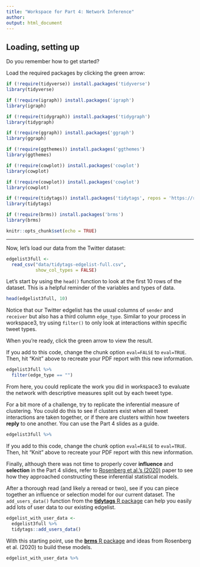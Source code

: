 ```yaml
---
title: "Workspace for Part 4: Network Inference"
author: 
output: html_document
---
```


## Loading, setting up 

Do you remember how to get started? 

Load the required packages by clicking the green arrow:

```r
if (!require(tidyverse)) install.packages('tidyverse')
library(tidyverse)

if (!require(igraph)) install.packages('igraph')
library(igraph)

if (!require(tidygraph)) install.packages('tidygraph')
library(tidygraph)

if (!require(ggraph)) install.packages('ggraph')
library(ggraph)

if (!require(ggthemes)) install.packages('ggthemes')
library(ggthemes)

if (!require(cowplot)) install.packages('cowplot')
library(cowplot)

if (!require(cowplot)) install.packages('cowplot')
library(cowplot)

if (!require(tidytags)) install.packages('tidytags', repos = 'https://ropensci.r-universe.dev')
library(tidytags)

if (!require(brms)) install.packages('brms')
library(brms)

knitr::opts_chunk$set(echo = TRUE)
```

---

Now, let's load our data from the Twitter dataset:

```r
edgelist3full <-
  read_csv("data/tidytags-edgelist-full.csv", 
           show_col_types = FALSE)
```

Let's start by using the `head()` function to look at the first 10 rows of the dataset. This is a helpful reminder of the variables and types of data.

```r
head(edgelist3full, 10)
```

Notice that our Twitter edgelist has the usual columns of `sender` and `receiver` but also has a third column `edge_type`. Similar to your process in workspace3, try using `filter()` to only look at interactions within specific tweet types.

When you're ready, click the green arrow to view the result.

If you add to this code, change the chunk option `eval=FALSE` to `eval=TRUE`. Then, hit "Knit" above to recreate your PDF report with this new information.

```r
edgelist3full %>% 
  filter(edge_type == "")


```

From here, you could replicate the work you did in workspace3 to evaluate the network with descriptive measures split out by each tweet type.

For a bit more of a challenge, try to replicate the inferential measure of clustering. You could do this to see if clusters exist when all tweet interactions are taken together, or if there are clusters within how tweeters **reply** to one another. You can use the Part 4 slides as a guide.

```r
edgelist3full %>% 


```

If you add to this code, change the chunk option `eval=FALSE` to `eval=TRUE`. Then, hit "Knit" above to recreate your PDF report with this new information.

Finally, although there was not time to properly cover **influence** and **selection** in the Part 4 slides, refer to [Rosenberg et al.'s (2020)](https://doi.org/10.1002/tea.21660) paper to see how they approached constructing these inferential statistical models.

After a thorough read (and likely a reread or two), see if you can piece together an influence or selection model for our current dataset. The `add_users_data()` function from the [**tidytags** R package](https://docs.ropensci.org/tidytags/index.html) can help you easily add lots of user data to our existing edgelist.

```r
edgelist_with_user_data <-
  edgelist3full %>% 
  tidytags::add_users_data()
```

With this starting point, use the [**brms** R package](https://paul-buerkner.github.io/brms/) and ideas from Rosenberg et al. (2020) to build these models.

```r
edgelist_with_user_data %>%
  
  
```
